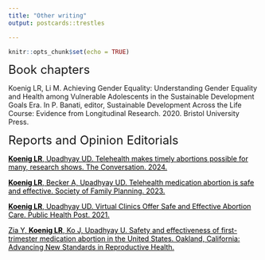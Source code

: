 ```yaml
---
title: "Other writing"
output: postcards::trestles

---
```

```r
knitr::opts_chunk$set(echo = TRUE)
```

<font size="+2"> Book chapters </font>
<p> Koenig LR, Li M. Achieving Gender Equality: Understanding Gender Equality and Health among Vulnerable Adolescents in the Sustainable Development Goals Era. In P. Banati, editor, Sustainable Development Across the Life Course: Evidence from Longitudinal Research. 2020. Bristol University Press.</p> 

<font size="+2"> Reports and Opinion Editorials </font>	
<p> <a href="https://theconversation.com/telehealth-makes-timely-abortions-possible-for-many-research-shows-219076" style="color:black;"> **Koenig LR**, Upadhyay UD. Telehealth makes timely abortions possible for many, research shows. The Conversation. 2024. </a> <br>
<p> <a href="https://societyfp.org/wp-content/uploads/2023/09/SFP_ScienceSays_Template-TelehealthMedicationAbortion-f.pdf" style="color:black;">**Koenig LR**, Becker A, Upadhyay UD. Telehealth medication abortion is safe and effective. Society of Family Planning. 2023. </a> <br>
<p> <a href="https://www.publichealthpost.org/research/telehealth-abortion/" style="color:black;">**Koenig LR**, Upadhyay UD. Virtual Clinics Offer Safe and Effective Abortion Care. Public Health Post. 2021. </a> <br>
<p> <a href="https://www.ansirh.org/sites/default/files/2021-06/medication-abortion-safety_2021_FINAL.pdf" style="color:black;">Zia Y, **Koenig LR**, Ko J, Upadhyay U. Safety and effectiveness of first-trimester medication abortion in the United States. Oakland, California: Advancing New Standards in Reproductive Health. </a><br></p>
